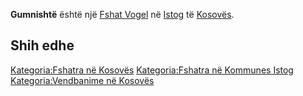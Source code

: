 {{Fshat në Kosovës
 | Emri                = Gumnishtë
| sqi_N_name = Gumnishtë
| sqi_N_FULL_NAME_RO = Gumnishtë
| sqi_N_FULL_NAME_ND_RO = Gumnishte
| sqi_N_SORT_NAME_RG = GUMNISHTE
| sqi_N_FULL_NAME_RG = Gumnishtë
| sqi_N_FULL_NAME_ND_RG = Gumnishte
| srp_N_name = Gumnište
| srp_N_FULL_NAME_RO = Gumnište
| srp_N_FULL_NAME_ND_RO = Gumniste
| srp_N_SORT_NAME_RG = GUMNISTE
| srp_N_FULL_NAME_RG = Gumnište
| srp_N_FULL_NAME_ND_RG = Gumniste
| srp_NS_name = Гумниште
| srp_NS_FULL_NAME_RO = Гумниште
| srp_NS_FULL_NAME_ND_RO = Гумниште
| srp_NS_SORT_NAME_RG = ГУМНИШТЕ
| srp_NS_FULL_NAME_RG = Гумниште
| srp_NS_FULL_NAME_ND_RG = Гумниште

 | Emri (Rasa dhanore) = 
 | Figura              = 
 | Shteti              = Kosovo
 | Komuna              = Istog
 | Kodi postar         = 
 | Sipërfaqja          = 

 | Popullsia           = 

 | Regj. i popullsisë  = 
 | Dend. e popullsisë  = 
 | Faqja zyrtare       = 
 <!--- Koordinatat ----> 
 | Gjerësia            = 42.461389
 | Gjatësia            = 21.377222
 | Lartësia            = 
}}
'''Gumnishtë''' është një [[Fshat Vogel]] në [[Istog]] të [[Kosovës]].

<!-- == Gjeografia == -->
<!-- == Historia == -->
<!-- == Demografia == -->
== Shih edhe ==
{{Komuna Istog}}
{{Kosovo-Administrata-Cung}}

[[Kategoria:Fshatra në Kosovës]]
[[Kategoria:Fshatra në Kommunes Istog]]
[[Kategoria:Vendbanime në Kosovës]]